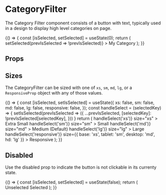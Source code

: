 
<Meta title="Components/CategoryFilter/Overview" component={CategoryFilter} />

# CategoryFilter

The Category Filter component consists of a button with text, typically used in a design to display high level categories on page.

<Canvas isExpanded>
  <Story name="Default">
    {() => {
      const [isSelected, setSelected] = useState(0);
      return (
        <CategoryFilter
          isSelected={isSelected}
          onClick={() => setSelected(prevIsSelected => !prevIsSelected)}
        >
          My Category
        </CategoryFilter>
      );
    }}
  </Story>
</Canvas>

## Props

<ArgsTable of={CategoryFilter} />

## Sizes

The CategoryFilter can be sized with one of `xs`, `sm`, `md`, `lg`, or a `ResponsiveProp` object with any of those values.

<Canvas isExpanded>
  <Story name="Sizes">
    {() => {
      const [isSelected, setIsSelected] = useState({
        xs: false,
        sm: false,
        md: false,
        lg: false,
        responsive: false,
      });
      const handleSelect = (selectedKey) => {
        setIsSelected(prevIsSelected => ({
          ...prevIsSelected,
          [selectedKey]: !prevIsSelected[selectedKey],
        }))
      }
      return (
        <Box direction="row" childGap="sm" wrap>
          <CategoryFilter
            isSelected={isSelected.xs}
            onClick={() => handleSelect('xs')}
            size="xs"
          >
            Extra Small
          </CategoryFilter>
          <CategoryFilter
            isSelected={isSelected.sm}
            onClick={() => handleSelect('sm')}
            size="sm"
          >
            Small
          </CategoryFilter>
          <CategoryFilter
            isSelected={isSelected.md}
            onClick={() => handleSelect('md')}
            size="md"
          >
            Medium (Default)
          </CategoryFilter>
          <CategoryFilter
            isSelected={isSelected.lg}
            onClick={() => handleSelect('lg')}
            size="lg"
          >
            Large
          </CategoryFilter>
          <CategoryFilter
            isSelected={isSelected.responsive}
            onClick={() => handleSelect('responsive')}
            size={{ base: 'xs', tablet: 'sm', desktop: 'md', hd: 'lg' }}
          >
            Responsive
          </CategoryFilter>
        </Box>
      );
    }}
  </Story>
</Canvas>


## Disabled

Use the disabled prop to indicate the button is not clickable in its currenty state.

<Canvas isExpanded>
  <Story name="Disabled">
    {() => {
      const [isSelected, setSelected] = useState(false);
      return (
        <Box direction="row" childGap="sm">
          <CategoryFilter
            isSelected={false}
            isDisabled
          >
            Unselected
          </CategoryFilter>
          <CategoryFilter
            isSelected={true}
            isDisabled
          >
            Selected
          </CategoryFilter>
        </Box>
      );
    }}
  </Story>
</Canvas>
